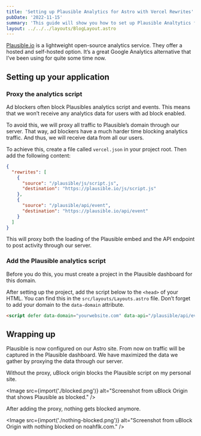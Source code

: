 ```yaml
---
title: 'Setting up Plausible Analytics for Astro with Vercel Rewrites'
pubDate: '2022-11-15'
summary: 'This guide will show you how to set up Plausible Analtytics for an Astro site on Vercel. We will proxy the traffic through our Vercel in order to avoid getting blocked by ad blockers.'
layout: ../../../layouts/BlogLayout.astro
---
```



[Plausible.io](http://Plausible.io) is a lightweight open-source analytics service. They offer a hosted and self-hosted option. It’s a great Google Analytics alternative that I’ve been using for quite some time now.

## Setting up your application

### Proxy the analytics script

Ad blockers often block Plausibles analytics script and events. This means that we won’t receive any analytics data for users with ad block enabled.

To avoid this, we will proxy all traffic to Plausible’s domain through our server. That way, ad blockers have a much harder time blocking analytics traffic. And thus, we will receive data from all our users.

To achieve this, create a file called `vercel.json` in your project root. Then add the following content:

```json
{
  "rewrites": [
    {
      "source": "/plausible/js/script.js",
      "destination": "https://plausible.io/js/script.js"
    },
    {
      "source": "/plausible/api/event",
      "destination": "https://plausible.io/api/event"
    }
  ]
}
```

This will proxy both the loading of the Plausible embed and the API endpoint to post activity through our server.

### Add the Plausible analytics script

Before you do this, you must create a project in the Plausible dashboard for this domain.

After setting up the project, add the script below to the `<head>` of your HTML. You can find this in the `src/layouts/Layouts.astro` file. Don’t forget to add your domain to the `data-domain` attribute.

```html
<script defer data-domain="yourwebsite.com" data-api="/plausible/api/event" src="/plausible/js/script.js"></script>
```

## Wrapping up

Plausible is now configured on our Astro site. From now on traffic will be captured in the Plausible dashboard. We have maximized the data we gather by proxying the data through our server.

Without the proxy, uBlock origin blocks the Plausible script on my personal site.

<Image src={import('./blocked.png')} alt="Screenshot from uBlock Origin that shows Plausible as blocked." />

After adding the proxy, nothing gets blocked anymore.

<Image src={import('./nothing-blocked.png')} alt="Screenshot from uBlock Origin with nothing blocked on noahflk.com." />
